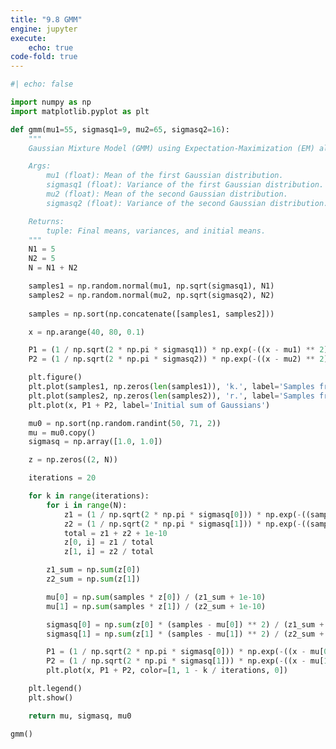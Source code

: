 ```yaml
---
title: "9.8 GMM"
engine: jupyter
execute: 
    echo: true
code-fold: true
---
```


```python

#| echo: false

import numpy as np
import matplotlib.pyplot as plt

def gmm(mu1=55, sigmasq1=9, mu2=65, sigmasq2=16):
    """
    Gaussian Mixture Model (GMM) using Expectation-Maximization (EM) algorithm.

    Args:
        mu1 (float): Mean of the first Gaussian distribution.
        sigmasq1 (float): Variance of the first Gaussian distribution.
        mu2 (float): Mean of the second Gaussian distribution.
        sigmasq2 (float): Variance of the second Gaussian distribution.

    Returns:
        tuple: Final means, variances, and initial means.
    """
    N1 = 5
    N2 = 5
    N = N1 + N2

    samples1 = np.random.normal(mu1, np.sqrt(sigmasq1), N1)
    samples2 = np.random.normal(mu2, np.sqrt(sigmasq2), N2)
    
    samples = np.sort(np.concatenate([samples1, samples2]))

    x = np.arange(40, 80, 0.1)

    P1 = (1 / np.sqrt(2 * np.pi * sigmasq1)) * np.exp(-((x - mu1) ** 2) / (2 * sigmasq1))
    P2 = (1 / np.sqrt(2 * np.pi * sigmasq2)) * np.exp(-((x - mu2) ** 2) / (2 * sigmasq2))

    plt.figure()
    plt.plot(samples1, np.zeros(len(samples1)), 'k.', label='Samples from Gaussian 1')
    plt.plot(samples2, np.zeros(len(samples2)), 'r.', label='Samples from Gaussian 2')
    plt.plot(x, P1 + P2, label='Initial sum of Gaussians')

    mu0 = np.sort(np.random.randint(50, 71, 2))
    mu = mu0.copy()
    sigmasq = np.array([1.0, 1.0])

    z = np.zeros((2, N))

    iterations = 20

    for k in range(iterations):
        for i in range(N):
            z1 = (1 / np.sqrt(2 * np.pi * sigmasq[0])) * np.exp(-((samples[i] - mu[0]) ** 2) / (2 * sigmasq[0]))
            z2 = (1 / np.sqrt(2 * np.pi * sigmasq[1])) * np.exp(-((samples[i] - mu[1]) ** 2) / (2 * sigmasq[1]))
            total = z1 + z2 + 1e-10 
            z[0, i] = z1 / total
            z[1, i] = z2 / total

        z1_sum = np.sum(z[0])
        z2_sum = np.sum(z[1])

        mu[0] = np.sum(samples * z[0]) / (z1_sum + 1e-10)
        mu[1] = np.sum(samples * z[1]) / (z2_sum + 1e-10)

        sigmasq[0] = np.sum(z[0] * (samples - mu[0]) ** 2) / (z1_sum + 1e-10)
        sigmasq[1] = np.sum(z[1] * (samples - mu[1]) ** 2) / (z2_sum + 1e-10)

        P1 = (1 / np.sqrt(2 * np.pi * sigmasq[0])) * np.exp(-((x - mu[0]) ** 2) / (2 * sigmasq[0]))
        P2 = (1 / np.sqrt(2 * np.pi * sigmasq[1])) * np.exp(-((x - mu[1]) ** 2) / (2 * sigmasq[1]))
        plt.plot(x, P1 + P2, color=[1, 1 - k / iterations, 0])

    plt.legend()
    plt.show()

    return mu, sigmasq, mu0

gmm()


```